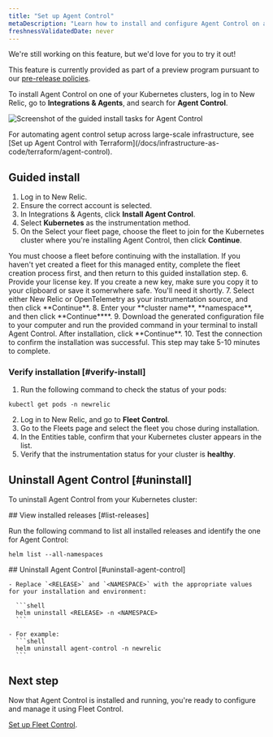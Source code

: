 ```yaml
---
title: "Set up Agent Control"
metaDescription: "Learn how to install and configure Agent Control on a Kubernetes cluster."
freshnessValidatedDate: never
---
```


<Callout title="preview">
  We're still working on this feature, but we'd love for you to try it out!

  This feature is currently provided as part of a preview program pursuant to our [pre-release policies](/docs/licenses/license-information/referenced-policies/new-relic-pre-release-policy).
</Callout>

To install Agent Control on one of your Kubernetes clusters, log in to New Relic, go to **Integrations & Agents**, and search for **Agent Control**.

   <img
     title="Agent Control guided install"
     alt="Screenshot of the guided install tasks for Agent Control"
     src="/images/agent-control-guided-install.webp"
   />

<Callout title="tip">
  For automating agent control setup across large-scale infrastructure, see [Set up Agent Control with Terraform](/docs/infrastructure-as-code/terraform/agent-control).
</Callout>

## Guided install
1. Log in to New Relic. 
2. Ensure the correct account is selected.
3. In Integrations & Agents, click **Install Agent Control**.
4. Select **Kubernetes** as the instrumentation method.
5. On the Select your fleet page, choose the fleet to join for the Kubernetes cluster where you're installing Agent Control, then click **Continue**.
<Callout title="TIP">
    You must choose a fleet before continuing with the installation. If you haven't yet created a fleet for this managed entity, complete the fleet creation process first, and then return to this guided installation step.
</Callout>
6. Provide your license key. If you create a new key, make sure you copy it to your clipboard or save it somerwhere safe. You'll need it shortly.
7. Select either New Relic or OpenTelemetry as your instrumentation source, and then click **Continue**. 
8. Enter your **cluster name**, **namespace**, and then click **Continue****.
9. Download the generated configuration file to your computer and run the provided command in your terminal to install Agent Control. After installation, click **Continue**.
10. Test the connection to confirm the installation was successful. This step may take 5-10 minutes to complete.

### Verify installation [#verify-install]

1. Run the following command to check the status of your pods:

```shell
kubectl get pods -n newrelic
```

2. Log in to New Relic, and go to **Fleet Control**.
3. Go to the Fleets page and select the fleet you chose during installation.
4. In the Entities table, confirm that your Kubernetes cluster appears in the list.
5. Verify that the instrumentation status for your cluster is **healthy**.

## Uninstall Agent Control [#uninstall]
To uninstall Agent Control from your Kubernetes cluster:

<Steps>
<Step>
  ## View installed releases [#list-releases]

  Run the following command to list all installed releases and identify the one for Agent Control:

  ```shell
  helm list --all-namespaces
  ```
</Step>

  <Step>
    ## Uninstall Agent Control [#uninstall-agent-control]

    - Replace `<RELEASE>` and `<NAMESPACE>` with the appropriate values for your installation and environment:

      ```shell
      helm uninstall <RELEASE> -n <NAMESPACE>
      ```

    - For example:
      ```shell
      helm uninstall agent-control -n newrelic
      ```

 </Step>
</Steps>

## Next step
Now that Agent Control is installed and running, you're ready to configure and manage it using Fleet Control.

[Set up Fleet Control](/docs/new-relic-control/fleet-control/overview).